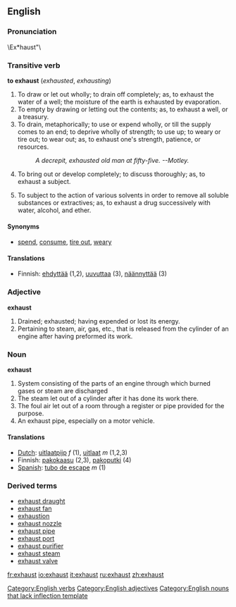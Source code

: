 ==English==
===Pronunciation===

\Ex*haust"\

===Transitive verb===
'''to exhaust'''  (''exhausted'', ''exhausting'')
# To draw or let out wholly; to drain off completely; as, to exhaust the water of a well; the moisture of the earth is exhausted by evaporation.
# To empty by drawing or letting out the contents; as, to exhaust a well, or a treasury.
# To drain, metaphorically; to use or expend wholly, or till the supply comes to an end; to deprive wholly of strength; to use up; to weary or tire out; to wear out; as, to exhaust one's strength, patience, or resources.
#:''A decrepit, exhausted old man at fifty-five. --Motley.''
# To bring out or develop completely; to discuss thoroughly; as, to exhaust a subject.
#{{chemistry}} To subject to the action of various solvents in order to remove all soluble substances or extractives; as, to exhaust a drug successively with water, alcohol, and ether.

====Synonyms====
* [[spend]], [[consume]], [[tire out]], [[weary]]

====Translations====
*Finnish: [[ehdyttää]] (1,2), [[uuvuttaa]] (3), [[näännyttää]] (3)

===Adjective===
'''exhaust'''
# Drained; exhausted; having expended or lost its energy.
# Pertaining to steam, air, gas, etc., that is released from the cylinder of an engine after having preformed its work.

===Noun===
'''exhaust'''
# System consisting of the parts of an engine through which burned gases or steam are discharged 
# The steam let out of a cylinder after it has done its work there.
# The foul air let out of a room through a register or pipe provided for the purpose.
# An exhaust pipe, especially on a motor vehicle.

====Translations====
*[[Dutch]]: [[uitlaatpijp]] ''f'' (1), [[uitlaat]] ''m'' (1,2,3)
*Finnish: [[pakokaasu]] (2,3), [[pakoputki]] (4)
*[[Spanish]]: [[tubo de escape]] ''m'' (1)

===Derived terms===
*[[exhaust draught]]
*[[exhaust fan]]
*[[exhaustion]]
*[[exhaust nozzle]]
*[[exhaust pipe]]
*[[exhaust port]]
*[[exhaust purifier]]
*[[exhaust steam]]
*[[exhaust valve]]

[[Category:English verbs]]
[[Category:English adjectives]]
[[Category:English nouns that lack inflection template]]

[[fr:exhaust]]
[[io:exhaust]]
[[it:exhaust]]
[[ru:exhaust]]
[[zh:exhaust]]
